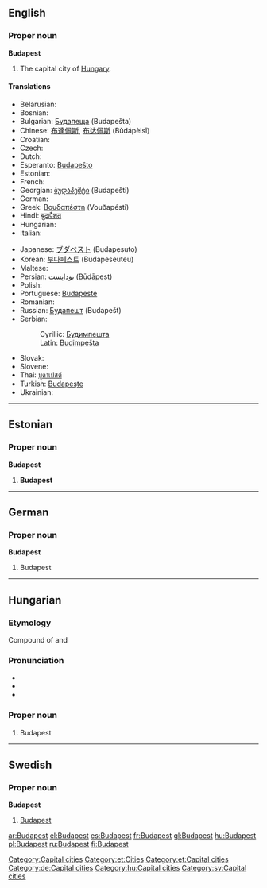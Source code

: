 {{wikipedia}}
==English==

===Proper noun===
'''Budapest'''

# The capital city of [[Hungary]].

====Translations====
{{trans-top|the capital city of Hungary}}
* Belarusian: {{t-|be|Будапешт|tr=Budapešt|sc=Cyrl|xs=Belarusian}}
* Bosnian: {{t-|bs|Budimpešta|f}}
* Bulgarian: [[Будапеща]] (Budapešta)
* Chinese: [[布達佩斯]], [[布达佩斯]] (Bùdápèisī)
* Croatian: {{t+|hr|Budimpešta}}
* Czech: {{t+|cs|Budapešť|f}}
* Dutch: {{t+|nl|Boedapest|n}}
* Esperanto: [[Budapeŝto]]
* Estonian: {{t-|et|Budapest}}
* French: {{t+|fr|Budapest}}
* Georgian: [[ბუდაპეშტი]] (Budapešti)
* German: {{t-|de|Budapest}}
* Greek: [[Βουδαπέστη]] (Vouðapésti)
* Hindi: [[बुदापैशत]]
* Hungarian: {{t+|hu|Budapest}}
* Italian: {{t-|it|Budapest|f}}
{{trans-mid}}
* Japanese: [[ブダペスト]] (Budapesuto)
* Korean: [[부다페스트]] (Budapeseuteu)
* Maltese: {{t-|mt|Budapest|xs=Maltese}}
* Persian: [[بوداپست]] (Būdāpest)
* Polish: {{t+|pl|Budapeszt|m}}
* Portuguese: [[Budapeste]]
* Romanian: {{t-|ro|Budapesta|f}}
* Russian: [[Будапешт]] {{m}}(Budapešt)
* Serbian:
*: Cyrillic: [[Будимпешта]] {{f}}
*: Latin: [[Budimpešta]] {{f}}
* Slovak: {{t-|sk|Budapešť}}
* Slovene: {{t+|sl|Budimpešta|f}}
* Thai: [[บูดาเปสต์]]
* Turkish: [[Budapeşte]]
* Ukrainian: {{t-|uk|Будапешт|tr=Budapešt|sc=Cyrl|xs=Ukrainian}}
{{trans-bottom}}

[[Category:Capital cities]]

----

==Estonian==

===Proper noun===
'''Budapest'''

# '''Budapest'''

[[Category:et:Cities]]
[[Category:et:Capital cities]]

----
==German==
===Proper noun===
'''Budapest'''

# Budapest

[[Category:de:Capital cities]]

----

==Hungarian==

===Etymology===
Compound of {{term|Buda|||lang=hu}} and {{term|Pest|||lang=hu}}

===Pronunciation===
*{{IPA|/ˈbudɒpɛʃt/|lang=hu}}
*{{hyphenation|Bu|da|pest}}
*{{audio|Hu-Budapest.ogg|Audio}}

===Proper noun===
{{infl|hu|proper noun}}

# Budapest

[[Category:hu:Capital cities]]

----

==Swedish==
===Proper noun===
'''Budapest'''

# [[#English|Budapest]]

[[Category:sv:Capital cities]]

[[ar:Budapest]]
[[el:Budapest]]
[[es:Budapest]]
[[fr:Budapest]]
[[gl:Budapest]]
[[hu:Budapest]]
[[pl:Budapest]]
[[ru:Budapest]]
[[fi:Budapest]]